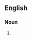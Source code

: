 ==English==

===Noun===
{{head|en|noun plural form|head=[[compound]] [[symbol]]s}}

# {{plural of|compound symbol|lang=en}}